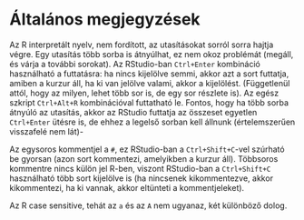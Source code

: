 # Általános megjegyzések

Az R interpretált nyelv, nem fordított, az utasításokat sorról sorra hajtja végre. Egy utasítás több sorba is átnyúlhat, ez nem okoz problémát (megáll, és várja a további sorokat). Az RStudio-ban `Ctrl+Enter` kombináció használható a futtatásra: ha nincs kijelölve semmi, akkor azt a sort futtatja, amiben a kurzur áll, ha ki van jelölve valami, akkor a kijelölést. (Függetlenül attól, hogy az milyen, lehet több sor is, de egy sor részlete is). Az egész szkript `Ctrl+Alt+R` kombinációval futtatható le. Fontos, hogy ha több sorba átnyúló az utasítás, akkor az RStudio futtatja az összeset egyetlen `Ctrl+Enter` ütésre is, de ehhez a legelső sorban kell állnunk (értelemszerűen visszafelé nem lát)-

Az egysoros kommentjel a `#`, ez RStudio-ban a `Ctrl+Shift+C`-vel szúrható be gyorsan (azon sort kommentezi, amelyikben a kurzur áll). Többsoros kommentre nincs külön jel R-ben, viszont RStudio-ban a `Ctrl+Shift+C` használható több sort kijelölve is (ha nincsenek kikommentezve, akkor kikommentezi, ha ki vannak, akkor eltünteti a kommentjeleket).

Az R case sensitive, tehát az `a` és az `A` nem ugyanaz, két különböző dolog.
